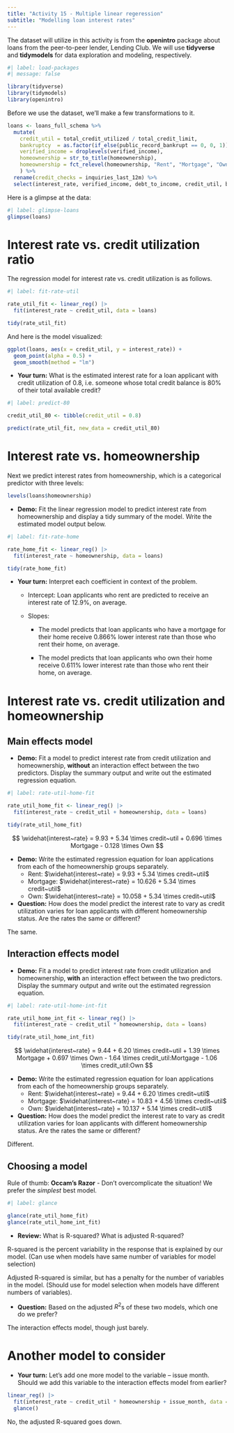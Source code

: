 ```yaml
---
title: "Activity 15 - Multiple linear regeression"
subtitle: "Modelling loan interest rates"
---
```


The dataset will utilize in this activity is from the **openintro** package about loans from the peer-to-peer lender, Lending Club.
We will use **tidyverse** and **tidymodels** for data exploration and modeling, respectively.

```r
#| label: load-packages
#| message: false

library(tidyverse)
library(tidymodels)
library(openintro)
```

Before we use the dataset, we'll make a few transformations to it.

```r
loans <- loans_full_schema %>%
  mutate(
    credit_util = total_credit_utilized / total_credit_limit,
    bankruptcy  = as.factor(if_else(public_record_bankrupt == 0, 0, 1)),
    verified_income = droplevels(verified_income),
    homeownership = str_to_title(homeownership),
    homeownership = fct_relevel(homeownership, "Rent", "Mortgage", "Own")
    ) %>%
  rename(credit_checks = inquiries_last_12m) %>%
  select(interest_rate, verified_income, debt_to_income, credit_util, bankruptcy, term, credit_checks, issue_month, homeownership) 
```


Here is a glimpse at the data:

```r
#| label: glimpse-loans
glimpse(loans)
```
# Interest rate vs. credit utilization ratio

The regression model for interest rate vs. credit utilization is as follows.

```r
#| label: fit-rate-util

rate_util_fit <- linear_reg() |>
  fit(interest_rate ~ credit_util, data = loans)

tidy(rate_util_fit)
```

And here is the model visualized:

```r
ggplot(loans, aes(x = credit_util, y = interest_rate)) +
  geom_point(alpha = 0.5) +
  geom_smooth(method = "lm")
```

-   **Your turn:** What is the estimated interest rate for a loan applicant with credit utilization of 0.8, i.e. someone whose total credit balance is 80% of their total available credit?

```r
#| label: predict-80

credit_util_80 <- tibble(credit_util = 0.8)

predict(rate_util_fit, new_data = credit_util_80)
```

# Interest rate vs. homeownership

Next we predict interest rates from homeownership, which is a categorical predictor with three levels:

```r
levels(loans$homeownership)
```

-   **Demo:** Fit the linear regression model to predict interest rate from homeownership and display a tidy summary of the model. Write the estimated model output below.

```r
#| label: fit-rate-home

rate_home_fit <- linear_reg() |>
  fit(interest_rate ~ homeownership, data = loans)

tidy(rate_home_fit)
```

-   **Your turn:** Interpret each coefficient in context of the problem.

    -   Intercept: Loan applicants who rent are predicted to receive an interest rate of 12.9%, on average.

    -   Slopes:

        -   The model predicts that loan applicants who have a mortgage for their home receive 0.866% lower interest rate than those who rent their home, on average.

        -   The model predicts that loan applicants who own their home receive 0.611% lower interest rate than those who rent their home, on average.

# Interest rate vs. credit utilization and homeownership

## Main effects model

-   **Demo:** Fit a model to predict interest rate from credit utilization and homeownership, **without** an interaction effect between the two predictors. Display the summary output and write out the estimated regression equation.

```r
#| label: rate-util-home-fit

rate_util_home_fit <- linear_reg() |>
  fit(interest_rate ~ credit_util + homeownership, data = loans)

tidy(rate_util_home_fit)
```

$$
\widehat{interest~rate} = 9.93 + 5.34 \times credit~util + 0.696 \times Mortgage - 0.128 \times Own
$$

-   **Demo:** Write the estimated regression equation for loan applications from each of the homeownership groups separately.
    -   Rent: $\widehat{interest~rate} = 9.93 + 5.34 \times credit~util$
    -   Mortgage: $\widehat{interest~rate} = 10.626 + 5.34 \times credit~util$
    -   Own: $\widehat{interest~rate} = 10.058 + 5.34 \times credit~util$
-   **Question:** How does the model predict the interest rate to vary as credit utilization varies for loan applicants with different homeownership status. Are the rates the same or different?

The same.

## Interaction effects model

-   **Demo:** Fit a model to predict interest rate from credit utilization and homeownership, **with** an interaction effect between the two predictors. Display the summary output and write out the estimated regression equation.

```r
#| label: rate-util-home-int-fit

rate_util_home_int_fit <- linear_reg() |>
  fit(interest_rate ~ credit_util * homeownership, data = loans)

tidy(rate_util_home_int_fit)
```

$$
\widehat{interest~rate} = 9.44 + 6.20 \times credit~util + 1.39 \times Mortgage + 0.697 \times Own - 1.64 \times credit_util:Mortgage - 1.06 \times credit_util:Own
$$

-   **Demo:** Write the estimated regression equation for loan applications from each of the homeownership groups separately.
    -   Rent: $\widehat{interest~rate} = 9.44 + 6.20 \times credit~util$
    -   Mortgage: $\widehat{interest~rate} = 10.83 + 4.56 \times credit~util$
    -   Own: $\widehat{interest~rate} = 10.137 + 5.14 \times credit~util$
-   **Question:** How does the model predict the interest rate to vary as credit utilization varies for loan applicants with different homeownership status. Are the rates the same or different?

Different.

## Choosing a model

Rule of thumb: **Occam's Razor** - Don't overcomplicate the situation! We prefer the *simplest* best model.

```r
#| label: glance

glance(rate_util_home_fit)
glance(rate_util_home_int_fit)
```

-   **Review:** What is R-squared? What is adjusted R-squared?

R-squared is the percent variability in the response that is explained by our model. (Can use when models have same number of variables for model selection)

Adjusted R-squared is similar, but has a penalty for the number of variables in the model. (Should use for model selection when models have different numbers of variables).

-   **Question:** Based on the adjusted $R^2$s of these two models, which one do we prefer?

The interaction effects model, though just barely.

# Another model to consider

-   **Your turn:** Let's add one more model to the variable -- issue month. Should we add this variable to the interaction effects model from earlier?

```r
linear_reg() |>
  fit(interest_rate ~ credit_util * homeownership + issue_month, data = loans) |>
  glance()
```

No, the adjusted R-squared goes down.
